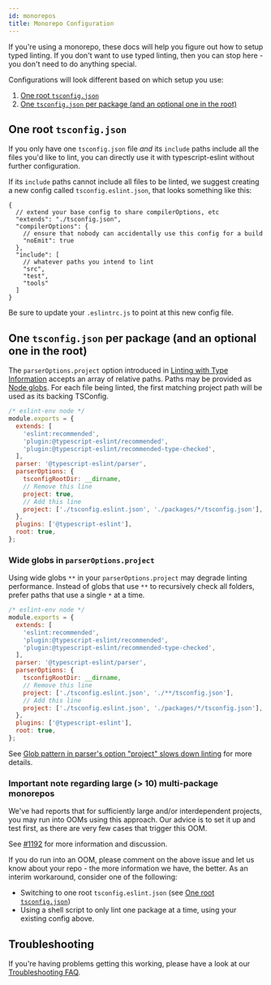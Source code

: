 ```yaml
---
id: monorepos
title: Monorepo Configuration
---
```


If you're using a monorepo, these docs will help you figure out how to setup typed linting.
If you don't want to use typed linting, then you can stop here - you don't need to do anything special.

Configurations will look different based on which setup you use:

1. [One root `tsconfig.json`](#one-root-tsconfigjson)
2. [One `tsconfig.json` per package (and an optional one in the root)](#one-tsconfigjson-per-package-and-an-optional-one-in-the-root)

## One root `tsconfig.json`

If you only have one `tsconfig.json` file _and_ its `include` paths include all the files you'd like to lint, you can directly use it with typescript-eslint without further configuration.

If its `include` paths cannot include all files to be linted, we suggest creating a new config called `tsconfig.eslint.json`, that looks something like this:

```jsonc title="tsconfig.eslint.json"
{
  // extend your base config to share compilerOptions, etc
  "extends": "./tsconfig.json",
  "compilerOptions": {
    // ensure that nobody can accidentally use this config for a build
    "noEmit": true
  },
  "include": [
    // whatever paths you intend to lint
    "src",
    "test",
    "tools"
  ]
}
```

Be sure to update your `.eslintrc.js` to point at this new config file.

## One `tsconfig.json` per package (and an optional one in the root)

The `parserOptions.project` option introduced in <u>[Linting with Type Information](../Typed_Linting.mdx)</u> accepts an array of relative paths.
Paths may be provided as <u>[Node globs](https://github.com/isaacs/node-glob/blob/f5a57d3d6e19b324522a3fa5bdd5075fd1aa79d1/README.md#glob-primer)</u>.
For each file being linted, the first matching project path will be used as its backing TSConfig.

```js title=".eslintrc.js"
/* eslint-env node */
module.exports = {
  extends: [
    'eslint:recommended',
    'plugin:@typescript-eslint/recommended',
    'plugin:@typescript-eslint/recommended-type-checked',
  ],
  parser: '@typescript-eslint/parser',
  parserOptions: {
    tsconfigRootDir: __dirname,
    // Remove this line
    project: true,
    // Add this line
    project: ['./tsconfig.eslint.json', './packages/*/tsconfig.json'],
  },
  plugins: ['@typescript-eslint'],
  root: true,
};
```

### Wide globs in `parserOptions.project`

Using wide globs `**` in your `parserOptions.project` may degrade linting performance.
Instead of globs that use `**` to recursively check all folders, prefer paths that use a single `*` at a time.

```js title=".eslintrc.js"
/* eslint-env node */
module.exports = {
  extends: [
    'eslint:recommended',
    'plugin:@typescript-eslint/recommended',
    'plugin:@typescript-eslint/recommended-type-checked',
  ],
  parser: '@typescript-eslint/parser',
  parserOptions: {
    tsconfigRootDir: __dirname,
    // Remove this line
    project: ['./tsconfig.eslint.json', './**/tsconfig.json'],
    // Add this line
    project: ['./tsconfig.eslint.json', './packages/*/tsconfig.json'],
  },
  plugins: ['@typescript-eslint'],
  root: true,
};
```

See <u>[Glob pattern in parser's option "project" slows down linting](https://github.com/typescript-eslint/typescript-eslint/issues/2611)</u> for more details.

### Important note regarding large (> 10) multi-package monorepos

We've had reports that for sufficiently large and/or interdependent projects, you may run into OOMs using this approach.
Our advice is to set it up and test first, as there are very few cases that trigger this OOM.

See <u>[#1192](https://github.com/typescript-eslint/typescript-eslint/issues/1192)</u> for more information and discussion.

If you do run into an OOM, please comment on the above issue and let us know about your repo - the more information we have, the better.
As an interim workaround, consider one of the following:

- Switching to one root `tsconfig.eslint.json` (see [One root `tsconfig.json`](#one-root-tsconfigjson))
- Using a shell script to only lint one package at a time, using your existing config above.

## Troubleshooting

If you're having problems getting this working, please have a look at our <u>[Troubleshooting FAQ](../Troubleshooting.mdx)</u>.
